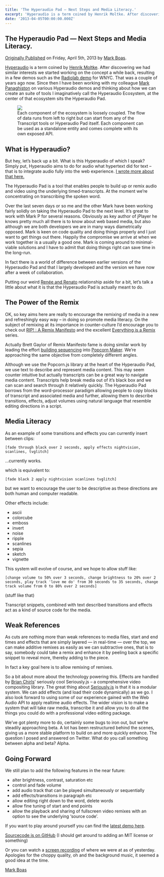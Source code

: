 ```yaml
---
title: 'The Hyperaudio Pad — Next Steps and Media Literacy.'
excerpt: 'Hyperaudio is a term coined by Henrik Moltke. After discovering we had similar interests we started working on the concept a while back, resulting in a few demos such as the Radiolab demo for WNYC. That was a couple of years ago now. Since then I have been working with my colleague Mark Panaghiston on various Hyperaudio demos and thinking about how we can create an suite of tools I imaginatively call the Hyperaudio Ecosystem, at the center of that ecosystem sits the Hyperaudio Pad…'
date: '2013-04-05T00:00:00.000Z'
---
```


## The Hyperaudio Pad — Next Steps and Media Literacy.

[Originally Published](http://happyworm.com/blog/2013/04/05/the-hyperaudio-pad-next-steps-and-media-literacy/) on Friday, April 5th, 2013 by [Mark Boas](http://twitter.com/maboa).

[Hyperaudio](http://hyperaud.io) is a term coined by [Henrik Moltke](http://twitter.com/moltke). After discovering we had similar interests we started working on the concept a while back, resulting in a few demos such as the [Radiolab demo](http://hyper-audio.org/r/) for WNYC. That was a couple of years ago now. Since then I have been working with my colleague [Mark Panaghiston](http://twitter.com/thePag) on various Hyperaudio demos and thinking about how we can create an suite of tools I imaginatively call the Hyperaudio Ecosystem, at the center of that ecosystem sits the Hyperaudio Pad.

<figure>
  <img src="/assets/images/inserts/hyperaudio-diagram@2x.png" />
  <figcaption>
    Each component of the ecosystem is loosely coupled. The flow of data runs from left to right but can start from any
    of the Transcript tools or Hyperaudio Pad itself. Each component can be used as a standalone entity and comes
    complete with its own exposed API.
  </figcaption>
</figure>

## What is Hyperaudio?

But hey, let’s back up a bit. What is this Hyperaudio of which I speak? Simply put, Hyperaudio aims to do for audio what hypertext did for text – that is to integrate audio fully into the web experience. [I wrote more about that here.](http://blog.appsfuel.com/2012/08/30/what-is-hyperaudio/)

The Hyperaudio Pad is a tool that enables people to build up or remix audio and video using the underlying timed-transcripts. At the moment we’re concentrating on transcribing the spoken word.

Over the last seven days or so me and the other Mark have been working fairly solidly on taking the Hyperaudio Pad to the next level. It’s great to work with Mark P for several reasons. Obviously as key author of jPlayer he knows pretty much all there is to know about web based media, but also although we are both developers we are in many ways diametrically opposed. Mark is keen on code quality and doing things properly and I just want to get things out there. Happily the compromise we arrive at when we work together is a usually a good one. Mark is coming around to minimal-viable solutions and I have to admit that doing things right can save time in the long-run.

In fact there is a world of difference between earlier versions of the Hyperaudio Pad and that I largely developed and the version we have now after a week of collaboration.

Putting our weird [Renée and Renato](http://bizarrerecords.com/wordpress/wp-content/uploads/reneeRenat.jpg) relationship aside for a bit, let’s talk a little about what it is that the Hyperaudio Pad is actually meant to do.

## The Power of the Remix

OK, so key aims here are really to encourage the remixing of media in a new and refreshingly easy way – in doing so promote media literacy. On the subject of remixing at its importance in counter-culture I’d encourage you to check out [RIP! : A Remix Manifesto](http://en.wikipedia.org/wiki/RiP!:_A_Remix_Manifesto) and the excellent [Everything is a Remix](http://www.everythingisaremix.info/watch-the-series/) series.

Actually Brett Gaylor of Remix Manifesto fame is doing similar work by leading the effort [building sequencing](http://popcorn.webmadecontent.org/rd5) into [Popcorn Maker](https://popcorn.webmaker.org/). We’re approaching the same objective from completely different angles.

Although we use the Popcorn.js library at the heart of the Hyperaudio Pad, we use text to describe and represent media content. This may seem counter intuitive but actually transcripts can be a great way to navigate media content. Transcripts help break media out of it’s black box and we can scan and search through it relatively quickly. The Hyperaudio Pad borrows from the word-processor paradigm allowing people to copy blocks of transcript and associated media and further, allowing them to describe transitions, effects, adjust volumes using natural language that resemble editing directions in a script.

## Media Literacy

As an example of some transitions and effects you can currently insert between clips:

`[fade through black over 2 seconds, apply effects nightvision, scanlines, tvglitch]`

…currently works.

which is equivalent to:

`[fade black 2 apply nightvision scanlines tvglitch]`

but we want to encourage the user to be descriptive as these directions are both human and computer readable.

Other effects include:

- ascii
- colorcube
- emboss
- invert
- noise
- ripple
- scanlines
- sepia
- sketch
- vignette

This system will evolve of course, and we hope to allow stuff like:

`[change volume to 50% over 3 seconds, change brightness to 20% over 2 seconds, play track 'love me do' from 30 seconds to 35 seconds, change track volume from 0 to 80% over 2 seconds]`

(stuff like that)

Transcript snippets, combined with text described transitions and effects act as a kind of source code for the media.

## Weak References

As cuts are nothing more than weak references to media files, start and end times and effects that are simply layered — in real-time — over the top, we can make additive remixes as easily as we can subtractive ones, that is to say, somebody could take a remix and enhance it by peeling back a specific snippet to reveal more, thereby adding to the piece.

In fact a key goal here is to allow remixing of remixes.

So a bit about more about the technology powering this. Effects are handled by [Brian Chirls](https://twitter.com/bchirls)’ seriously cool Seriously.js – a comprehensive video compositing library. The great thing about [Seriously.js](http://seriouslyjs.org/) is that it is a modular system. We can add effects (and load their code dynamically) as we go. I also look forward to using some of our experience gained with the Web Audio API to apply realtime audio effects. The wider vision is to make a system that will take raw media, transcribe it and allow you to do all the things you could do with a professional video editing package.

We’ve got plenty more to do, certainly some bugs to iron out, but we’re steadily approaching beta. A lot has been restructured behind the scenes, giving us a more stable platform to build on and more quickly enhance. The question I posed and answered on Twitter. What do you call something between alpha and beta? Alpha.

## Going Forward

We still plan to add the following features in the near future:

- alter brightness, contrast, saturation etc
- control and fade volume
- add audio track that can be played simultaneously or sequentially
- add effects/transitions in paragraph etc
- allow editing right down to the word, delete words
- allow fine tuning of start and end points
- allow the playback and sharing of fullscreen video remixes with an option to see the underlying ‘source code’.

If you want to play around yourself you can find the [latest demo here](http://happyworm.com/clientarea/hyperaudio/hap/latest/).

[Sourcecode is on GitHub](https://github.com/maboa/hyperaudiopad) (I should get around to adding an MIT license or something)

Or you can watch a [screen recording](http://happyworm.com/screencams/hyperaudiopad/2013-04-04/demo1-standard.m4v) of where we were at as of yesterday. Apologies for the choppy quality, oh and the background music, it seemed a good idea at the time.

[Mark Boas](https://twitter.com/maboa/)
